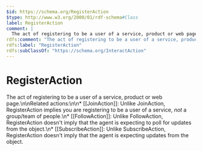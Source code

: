 ```yaml
---
$id: https://schema.org/RegisterAction
$type: http://www.w3.org/2000/01/rdf-schema#Class
label: RegisterAction
comment: |
  The act of registering to be a user of a service, product or web page.\n\nRelated actions:\n\n* [[JoinAction]]: Unlike JoinAction, RegisterAction implies you are registering to be a user of a service, *not* a group/team of people.\n* [[FollowAction]]: Unlike FollowAction, RegisterAction doesn't imply that the agent is expecting to poll for updates from the object.\n* [[SubscribeAction]]: Unlike SubscribeAction, RegisterAction doesn't imply that the agent is expecting updates from the object.
rdfs:comment: "The act of registering to be a user of a service, product or web page.\\n\\nRelated actions:\\n\\n* [[JoinAction]]: Unlike JoinAction, RegisterAction implies you are registering to be a user of a service, *not* a group/team of people.\\n* [[FollowAction]]: Unlike FollowAction, RegisterAction doesn't imply that the agent is expecting to poll for updates from the object.\\n* [[SubscribeAction]]: Unlike SubscribeAction, RegisterAction doesn't imply that the agent is expecting updates from the object."
rdfs:label: "RegisterAction"
rdfs:subClassOf: "https://schema.org/InteractAction"
---
```


# RegisterAction

The act of registering to be a user of a service, product or web page.\n\nRelated actions:\n\n* [[JoinAction]]: Unlike JoinAction, RegisterAction implies you are registering to be a user of a service, *not* a group/team of people.\n* [[FollowAction]]: Unlike FollowAction, RegisterAction doesn't imply that the agent is expecting to poll for updates from the object.\n* [[SubscribeAction]]: Unlike SubscribeAction, RegisterAction doesn't imply that the agent is expecting updates from the object.

